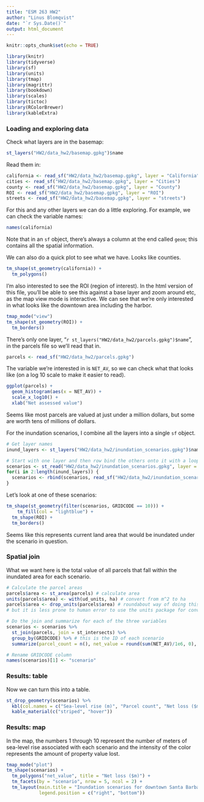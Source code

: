 ```yaml
---
title: "ESM 263 HW2"
author: "Linus Blomqvist"
date: "`r Sys.Date()`"
output: html_document
---
```


```r
knitr::opts_chunk$set(echo = TRUE)
```

```r
library(knitr)
library(tidyverse)
library(sf)
library(units)
library(tmap)
library(magrittr)
library(bookdown)
library(scales)
library(tictoc)
library(RColorBrewer)
library(kableExtra)
```

### Loading and exploring data

Check what layers are in the basemap:

```r
st_layers("HW2/data_hw2/basemap.gpkg")$name
```

Read them in:

```r
california <- read_sf("HW2/data_hw2/basemap.gpkg", layer = "California")
cities <- read_sf("HW2/data_hw2/basemap.gpkg", layer = "Cities")
county <- read_sf("HW2/data_hw2/basemap.gpkg", layer = "County")
ROI <- read_sf("HW2/data_hw2/basemap.gpkg", layer = "ROI")
streets <- read_sf("HW2/data_hw2/basemap.gpkg", layer = "streets")
```

For this and any other layers we can do a little exploring. For example, we can check the variable names:

```r
names(california)
```

Note that in an `sf` object, there's always a column at the end called `geom`; this contains all the spatial information.

We can also do a quick plot to see what we have. Looks like counties.

```r
tm_shape(st_geometry(california)) +
  tm_polygons()
```

I'm also interested to see the ROI (region of interest). In the html version of this file, you'll be able to see this against a base layer and zoom around etc, as the map view mode is interactive. We can see that we're only interested in what looks like the downtown area including the harbor.

```r
tmap_mode("view")
tm_shape(st_geometry(ROI)) +
  tm_borders()
```

There's only one layer, "`r st_layers("HW2/data_hw2/parcels.gpkg")$name`", in the parcels file so we'll read that in.

```r
parcels <- read_sf("HW2/data_hw2/parcels.gpkg")
```

The variable we're interested in is `NET_AV`, so we can check what that looks like (on a log 10 scale to make it easier to read).

```r
ggplot(parcels) +
  geom_histogram(aes(x = NET_AV)) +
  scale_x_log10() +
  xlab("Net assessed value")
```

Seems like most parcels are valued at just under a million dollars, but some are worth tens of millions of dollars.

For the inundation scenarios, I combine all the layers into a single `sf` object.

```r
# Get layer names
inund_layers <- st_layers("HW2/data_hw2/inundation_scenarios.gpkg")$name

# Start with one layer and then row bind the others onto it with a loop
scenarios <- st_read("HW2/data_hw2/inundation_scenarios.gpkg", layer = inund_layers[1], quiet = TRUE)
for(i in 2:length(inund_layers)) {
  scenarios <- rbind(scenarios, read_sf("HW2/data_hw2/inundation_scenarios.gpkg", layer = inund_layers[i]))
}
```

Let's look at one of these scenarios:

```r
tm_shape(st_geometry(filter(scenarios, GRIDCODE == 10))) +
    tm_fill(col = "lightblue") +
  tm_shape(ROI) +
  tm_borders()
```

Seems like this represents current land area that would be inundated under the scenario in question.

### Spatial join
What we want here is the total value of all parcels that fall within the inundated area for each scenario.

```r

# Calculate the parcel areas
parcels$area <- st_area(parcels) # calculate area
units(parcels$area) <- with(ud_units, ha) # convert from m^2 to ha
parcels$area <- drop_units(parcels$area) # roundabout way of doing this,
# but it is less prone to human error to use the units package for conversions

# Do the join and summarize for each of the three variables
scenarios <- scenarios %>%
  st_join(parcels, join = st_intersects) %>%
  group_by(GRIDCODE) %>% # this is the ID of each scenario
  summarize(parcel_count = n(), net_value = round(sum(NET_AV)/1e6, 0), area = round(sum(area), 0))

# Rename GRIDCODE column
names(scenarios)[1] <- "scenario"
```

### Results: table
Now we can turn this into a table.

```r
st_drop_geometry(scenarios) %>%
  kbl(col.names = c("Sea-level rise (m)", "Parcel count", "Net loss ($m)", "Area flooded (ha)")) %>%
  kable_material(c("striped", "hover"))
```


### Results: map

In the map, the numbers 1 through 10 represent the number of meters of sea-level rise associated with each scenario and the intensity of the color represents the amount of property value lost.

```r
tmap_mode("plot")
tm_shape(scenarios) +
  tm_polygons("net_value", title = "Net loss ($m)") +
  tm_facets(by = "scenario", nrow = 5, ncol = 2) +
  tm_layout(main.title = "Inundation scenarios for downtown Santa Barbara",
            legend.position = c("right", "bottom"))
```
